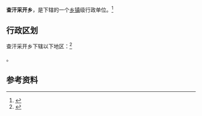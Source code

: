 {{中国乡级行政区|65/28/26/203/000}}

'''查汗采开乡'''，是{{PRC admin/fullname|65/28/26/203/000|3}}下辖的一个[[乡镇|乡镇]]级行政单位。<ref>{{PRC admin/ref sgc|{{PRC admin/parent|65/28/26/203/000}}}}</ref>

== 行政区划 ==

查汗采开乡下辖以下地区：<ref>{{PRC admin/ref sgc|65/28/26/203/000}}</ref>

{{PRC admin/children|65/28/26/203/000}}。

== 参考资料 ==

{{reflist}}

{{新疆行政区划小作品}}
{{PRC admin/navcat|65/28/26/203/000}}